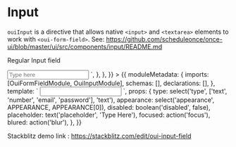 
<Meta title="MDX FORM FIELD/Input" />

# Input

`ouiInput` is a directive that allows native `<input>` and `<textarea>` elements to work with `<oui-form-field>`. See: https://github.com/scheduleonce/once-ui/blob/master/ui/src/components/input/README.md

Regular Input field

<Canvas>
  <Story
    name="Regular"
    parameters={{
      docs: {
        source: {
          code: `<oui-form-field>
          <input oui-input type="text" placeholder="Type here" >
        </oui-form-field>`,
        },
      },
    }}
  >
    {{
      moduleMetadata: {
        imports: [OuiFormFieldModule, OuiInputModule],
        schemas: [],
        declarations: [],
      },
      template: `<oui-form-field [appearance]="appearance"> <input [disabled]="disabled" (blur)="blured()" (focus)="focused()" [type]="type" oui-input [placeholder]="placeholder" /> </oui-form-field>`,
      props: {
        type: select('type', ['text', 'number', 'email', 'password'], 'text'),
        appearance: select('appearance', APPEARANCE, APPEARANCE[0]),
        disabled: boolean('disabled', false),
        placeholder: text('placeholder', 'Type Here'),
        focused: action('focus'),
        blured: action('blur'),
      },
    }}
  </Story>
</Canvas>

Stackblitz demo link : https://stackblitz.com/edit/oui-input-field

<ArgsTable of={OuiFormField} />
